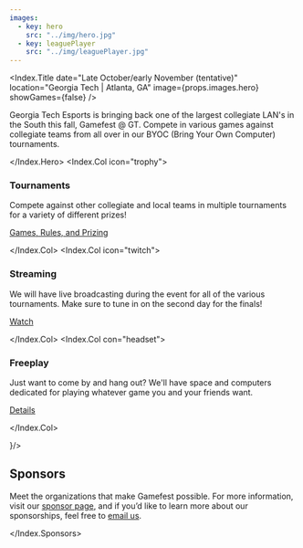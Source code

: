 ```yaml
---
images:
  - key: hero
    src: "../img/hero.jpg"
  - key: leaguePlayer
    src: "../img/leaguePlayer.jpg"
---
```



<Index.Title
  date="Late October/early November (tentative)"
  location="Georgia Tech&nbsp;| Atlanta, GA"
  image={props.images.hero}
  showGames={false}
/>
<div className="bg-dark" style={{ height: "85px" }} />
<Index.Hero>

Georgia Tech Esports is bringing back one of the largest collegiate LAN's in the
South this fall, Gamefest @ GT. Compete in various games against collegiate teams
from all over in our BYOC (Bring Your Own Computer) tournaments.

</Index.Hero>
<Container className="bg-dark py-5" as="section" row>
<Index.Col icon="trophy">

### Tournaments

Compete against other collegiate and local teams in multiple tournaments for a
variety of different prizes!

[Games, Rules, and Prizing](/games)

</Index.Col>
<Index.Col icon="twitch">

### Streaming

We will have live broadcasting during the event for all of the various tournaments.
Make sure to tune in on the second day for the finals!

[Watch](/watch)

</Index.Col>
<Index.Col con="headset">

### Freeplay

Just want to come by and hang out? We'll have space and computers dedicated for
playing whatever game you and your friends want.

[Details](/games#freeplay)

</Index.Col>
</Container>
<Parallax children={props.images.leaguePlayer} height={400} overlay="rgba(0,0,0,0.5)" />
<section>
<Container className="bg-hex text-center py-5">
  <div className="mb-2 mt-3" children={
    <Icon name="hand-holding-heart" size="3x" noAutoWidth  />
  }/>

# Sponsors

</Container>
<Container className="bg-light py-5">
<Index.Sponsors showSponsors={false}>

Meet the organizations that make Gamefest possible. For more information, visit
our [sponsor page](/sponsors), and if you’d like to learn more about our sponsorships,
feel free to [email us](mailto:mail@gamefest.gg).

</Index.Sponsors>
</Container>
</section>
